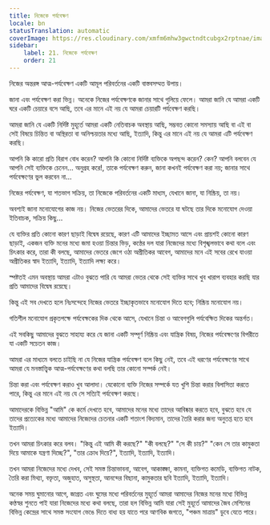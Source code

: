```yaml
---
title: নিজেকে পর্যবেক্ষণ
locale: bn
statusTranslation: automatic
coverImage: https://res.cloudinary.com/xmfm6mhw3gwctndtcubgx2rptnae/image/upload/v1740468922/small_cover_tratado_de_psicologia_revolucionaria_a4c0dca4e0.webp
sidebar:
    label: 21. নিজেকে পর্যবেক্ষণ
    order: 21
---
```

নিজের অন্তরঙ্গ আত্ম-পর্যবেক্ষণ একটি আমূল পরিবর্তনের একটি বাস্তবসম্মত উপায়।

জানা এবং পর্যবেক্ষণ করা ভিন্ন। অনেকে নিজের পর্যবেক্ষণকে জানার সাথে গুলিয়ে ফেলে। আমরা জানি যে আমরা একটি ঘরে একটি চেয়ারে বসে আছি, তবে এর মানে এই নয় যে আমরা চেয়ারটি পর্যবেক্ষণ করছি।

আমরা জানি যে একটি নির্দিষ্ট মুহূর্তে আমরা একটি নেতিবাচক অবস্থায় আছি, সম্ভবত কোনো সমস্যায় আছি বা এই বা সেই বিষয়ে চিন্তিত বা অস্থিরতা বা অনিশ্চয়তার মধ্যে আছি, ইত্যাদি, কিন্তু এর মানে এই নয় যে আমরা এটি পর্যবেক্ষণ করছি।

আপনি কি কারো প্রতি বিরাগ বোধ করেন? আপনি কি কোনো নির্দিষ্ট ব্যক্তিকে অপছন্দ করেন? কেন? আপনি বলবেন যে আপনি সেই ব্যক্তিকে চেনেন... অনুগ্রহ করে!, তাকে পর্যবেক্ষণ করুন, জানা কখনই পর্যবেক্ষণ করা নয়; জানার সাথে পর্যবেক্ষণের ভুল করবেন না...

নিজের পর্যবেক্ষণ, যা শতভাগ সক্রিয়, তা নিজেকে পরিবর্তনের একটি মাধ্যম, যেখানে জানা, যা নিষ্ক্রিয়, তা নয়।

অবশ্যই জানা মনোযোগের কাজ নয়। নিজের ভেতরের দিকে, আমাদের ভেতরে যা ঘটছে তার দিকে মনোযোগ দেওয়া ইতিবাচক, সক্রিয় কিছু...

যে ব্যক্তির প্রতি কোনো কারণ ছাড়াই বিদ্বেষ রয়েছে, কারণ এটি আমাদের ইচ্ছামত আসে এবং প্রায়শই কোনো কারণ ছাড়াই, একজন ব্যক্তি মনের মধ্যে জমা হওয়া চিন্তার ভিড়, কণ্ঠের দল যারা নিজেদের মধ্যে বিশৃঙ্খলভাবে কথা বলে এবং চিৎকার করে, তারা কী বলছে, আমাদের ভেতরে জেগে ওঠা অপ্রীতিকর আবেগ, আমাদের মনে এই সবের রেখে যাওয়া অপ্রীতিকর স্বাদ ইত্যাদি, ইত্যাদি, ইত্যাদি লক্ষ্য করে।

স্পষ্টতই এমন অবস্থায় আমরা এটাও বুঝতে পারি যে আমরা ভেতর থেকে সেই ব্যক্তির সাথে খুব খারাপ ব্যবহার করছি যার প্রতি আমাদের বিদ্বেষ রয়েছে।

কিন্তু এই সব দেখতে হলে নিঃসন্দেহে নিজের ভেতরে ইচ্ছাকৃতভাবে মনোযোগ দিতে হবে; নিষ্ক্রিয় মনোযোগ নয়।

গতিশীল মনোযোগ প্রকৃতপক্ষে পর্যবেক্ষকের দিক থেকে আসে, যেখানে চিন্তা ও আবেগগুলি পর্যবেক্ষিত দিকের অন্তর্গত।

এই সবকিছু আমাদের বুঝতে সাহায্য করে যে জানা একটি সম্পূর্ণ নিষ্ক্রিয় এবং যান্ত্রিক বিষয়, নিজের পর্যবেক্ষণের বিপরীতে যা একটি সচেতন কাজ।

আমরা এর মাধ্যমে বলতে চাইছি না যে নিজের যান্ত্রিক পর্যবেক্ষণ বলে কিছু নেই, তবে এই ধরণের পর্যবেক্ষণের সাথে আমরা যে মনস্তাত্ত্বিক আত্ম-পর্যবেক্ষণের কথা বলছি তার কোনো সম্পর্ক নেই।

চিন্তা করা এবং পর্যবেক্ষণ করাও খুব আলাদা। যেকোনো ব্যক্তি নিজের সম্পর্কে যত খুশি চিন্তা করার বিলাসিতা করতে পারে, কিন্তু এর মানে এই নয় যে সে সত্যিই পর্যবেক্ষণ করছে।

আমাদেরকে বিভিন্ন "আমি" কে কর্মে দেখতে হবে, আমাদের মনের মধ্যে তাদের আবিষ্কার করতে হবে, বুঝতে হবে যে তাদের প্রত্যেকের মধ্যে আমাদের নিজেদের চেতনার একটি শতাংশ বিদ্যমান, তাদের তৈরি করার জন্য অনুতপ্ত হতে হবে ইত্যাদি।

তখন আমরা চিৎকার করে বলব। "কিন্তু এই আমি কী করছে?" "কী বলছে?" "সে কী চায়?" "কেন সে তার কামুকতা দিয়ে আমাকে যন্ত্রণা দিচ্ছে?", "তার ক্রোধ দিয়ে?", ইত্যাদি, ইত্যাদি, ইত্যাদি।

তখন আমরা নিজেদের মধ্যে দেখব, সেই সমস্ত চিন্তাভাবনা, আবেগ, আকাঙ্ক্ষা, কামনা, ব্যক্তিগত কমেডি, ব্যক্তিগত নাটক, তৈরি করা মিথ্যা, বক্তৃতা, অজুহাত, অসুস্থতা, আনন্দের বিছানা, কামুকতার ছবি ইত্যাদি, ইত্যাদি, ইত্যাদি।

অনেক সময় ঘুমানোর আগে, জাগ্রত এবং ঘুমের মধ্যে পরিবর্তনের মুহূর্তে আমরা আমাদের নিজের মনের মধ্যে বিভিন্ন কণ্ঠস্বর শুনতে পাই যারা নিজেদের মধ্যে কথা বলছে, তারা হল বিভিন্ন আমি যারা সেই মুহূর্তে আমাদের জৈব মেশিনের বিভিন্ন কেন্দ্রের সাথে সমস্ত সংযোগ ভেঙে দিতে বাধ্য হয় যাতে পরে আণবিক জগতে, "পঞ্চম মাত্রায়" ডুবে যেতে পারে।

